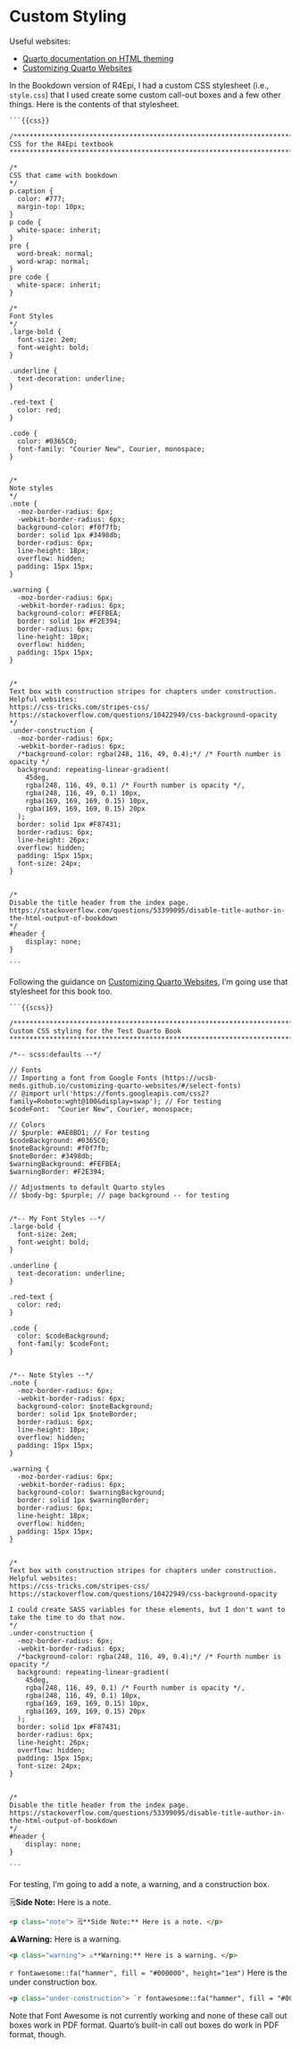 # Custom Styling {#sec-custom-styling}

Useful websites:

-   [Quarto documentation on HTML theming](https://quarto.org/docs/output-formats/html-themes.html)
-   [Customizing Quarto Websites](https://ucsb-meds.github.io/customizing-quarto-websites/#/title-slide)

In the Bookdown version of R4Epi, I had a custom CSS stylesheet (i.e., `style.css`) that I used create some custom call-out boxes and a few other things. Here is the contents of that stylesheet.

````
```{{css}}

/******************************************************************************
CSS for the R4Epi textbook
******************************************************************************/

/*
CSS that came with bookdown
*/
p.caption {
  color: #777;
  margin-top: 10px;
}
p code {
  white-space: inherit;
}
pre {
  word-break: normal;
  word-wrap: normal;
}
pre code {
  white-space: inherit;
}

/* 
Font Styles
*/
.large-bold {
  font-size: 2em;
  font-weight: bold;
}

.underline {
  text-decoration: underline;
}

.red-text {
  color: red;
}

.code {
  color: #0365C0;
  font-family: "Courier New", Courier, monospace;
}


/*
Note styles
*/
.note {
  -moz-border-radius: 6px;
  -webkit-border-radius: 6px;
  background-color: #f0f7fb;
  border: solid 1px #3498db;
  border-radius: 6px;
  line-height: 18px;
  overflow: hidden;
  padding: 15px 15px;
}

.warning {
  -moz-border-radius: 6px;
  -webkit-border-radius: 6px;
  background-color: #FEFBEA;
  border: solid 1px #F2E394;
  border-radius: 6px;
  line-height: 18px;
  overflow: hidden;
  padding: 15px 15px;
}


/* 
Text box with construction stripes for chapters under construction.
Helpful websites: 
https://css-tricks.com/stripes-css/
https://stackoverflow.com/questions/10422949/css-background-opacity
*/
.under-construction {
  -moz-border-radius: 6px;
  -webkit-border-radius: 6px;
  /*background-color: rgba(248, 116, 49, 0.4);*/ /* Fourth number is opacity */
  background: repeating-linear-gradient(
    45deg,
    rgba(248, 116, 49, 0.1) /* Fourth number is opacity */,
    rgba(248, 116, 49, 0.1) 10px,
    rgba(169, 169, 169, 0.15) 10px,
    rgba(169, 169, 169, 0.15) 20px
  );
  border: solid 1px #F87431;
  border-radius: 6px;
  line-height: 26px;
  overflow: hidden;
  padding: 15px 15px;
  font-size: 24px;
}


/*
Disable the title header from the index page.
https://stackoverflow.com/questions/53399095/disable-title-author-in-the-html-output-of-bookdown
*/
#header {
    display: none;
}

```
````

Following the guidance on [Customizing Quarto Websites](https://ucsb-meds.github.io/customizing-quarto-websites/#/title-slide), I'm going use that stylesheet for this book too.

````
```{{scss}}

/******************************************************************************
Custom CSS styling for the Test Quarto Book
******************************************************************************/

/*-- scss:defaults --*/

// Fonts
// Importing a font from Google Fonts (https://ucsb-meds.github.io/customizing-quarto-websites/#/select-fonts)
// @import url('https://fonts.googleapis.com/css2?family=Roboto:wght@100&display=swap'); // For testing
$codeFont:  "Courier New", Courier, monospace;

// Colors
// $purple: #AE8BD1; // For testing
$codeBackground: #0365C0;
$noteBackground: #f0f7fb;
$noteBorder: #3498db;
$warningBackground: #FEFBEA;
$warningBorder: #F2E394;

// Adjustments to default Quarto styles
// $body-bg: $purple; // page background -- for testing


/*-- My Font Styles --*/
.large-bold {
  font-size: 2em;
  font-weight: bold;
}

.underline {
  text-decoration: underline;
}

.red-text {
  color: red;
}

.code {
  color: $codeBackground;
  font-family: $codeFont;
}


/*-- Note Styles --*/
.note {
  -moz-border-radius: 6px;
  -webkit-border-radius: 6px;
  background-color: $noteBackground;
  border: solid 1px $noteBorder;
  border-radius: 6px;
  line-height: 18px;
  overflow: hidden;
  padding: 15px 15px;
}

.warning {
  -moz-border-radius: 6px;
  -webkit-border-radius: 6px;
  background-color: $warningBackground;
  border: solid 1px $warningBorder;
  border-radius: 6px;
  line-height: 18px;
  overflow: hidden;
  padding: 15px 15px;
}


/* 
Text box with construction stripes for chapters under construction.
Helpful websites: 
https://css-tricks.com/stripes-css/
https://stackoverflow.com/questions/10422949/css-background-opacity

I could create SASS variables for these elements, but I don't want to take the time to do that now.
*/
.under-construction {
  -moz-border-radius: 6px;
  -webkit-border-radius: 6px;
  /*background-color: rgba(248, 116, 49, 0.4);*/ /* Fourth number is opacity */
  background: repeating-linear-gradient(
    45deg,
    rgba(248, 116, 49, 0.1) /* Fourth number is opacity */,
    rgba(248, 116, 49, 0.1) 10px,
    rgba(169, 169, 169, 0.15) 10px,
    rgba(169, 169, 169, 0.15) 20px
  );
  border: solid 1px #F87431;
  border-radius: 6px;
  line-height: 26px;
  overflow: hidden;
  padding: 15px 15px;
  font-size: 24px;
}


/*
Disable the title header from the index page.
https://stackoverflow.com/questions/53399095/disable-title-author-in-the-html-output-of-bookdown
*/
#header {
    display: none;
}

```
````

For testing, I'm going to add a note, a warning, and a construction box.

<p class="note"> 🗒**Side Note:** Here is a note. </p>

````html
<p class="note"> 🗒**Side Note:** Here is a note. </p>
````

<p class="warning"> ⚠️**Warning:** Here is a warning. </p>

````html
<p class="warning"> ⚠️**Warning:** Here is a warning. </p>
````

<p class="under-construction"> `r fontawesome::fa("hammer", fill = "#000000", height="1em")` Here is the under construction box.</p>

````html
<p class="under-construction"> `r fontawesome::fa("hammer", fill = "#000000", height="1em")` Here is the under construction box.</p>
````

Note that Font Awesome is not currently working and none of these call out boxes work in PDF format. Quarto's built-in call out boxes do work in PDF format, though.